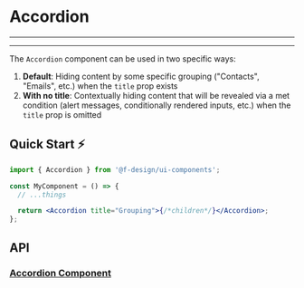 

<Meta title="Components/Accordion/README" component={Accordion} />

# Accordion

---

<Story id="components-accordion--default" />

---

The `Accordion` component can be used in two specific ways:

1. **Default**: Hiding content by some specific grouping ("Contacts", "Emails", etc.) when the `title` prop exists
2. **With no title**: Contextually hiding content that will be revealed via a met condition (alert messages, conditionally rendered inputs, etc.) when the `title` prop is omitted

## Quick Start ⚡️

```jsx
import { Accordion } from '@f-design/ui-components';

const MyComponent = () => {
  // ...things

  return <Accordion title="Grouping">{/*children*/}</Accordion>;
};
```

## API

### [Accordion Component](https://github.com/featherweight-design/component-library/src/components/Accordion/Accordion.tsx)

<Props of={Accordion} />
